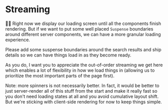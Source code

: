 # Streaming

👨‍💼 Right now we display our loading screen until all the components finish
rendering. But if we want to put some well placed `Suspense` boundaries around
different server components, we can have a more granular loading experience.

Please add some suspense boundaries around the search results and ship details
so we can have things load in as they become ready.

As you do, I want you to appreciate the out-of-order streaming we get here which
enables a lot of flexibility in how we load things in (allowing us to prioritize
the most important parts of the page first).

<callout-warning>
	Note: more spinners is not necessarily better. In fact, it would be better to
	just server-render all of this stuff from the start and make it really fast so
	you don't need loading states at all and you avoid cumulative layout shift.
	But we're sticking with client-side rendering for now to keep things simple.
</callout-warning>

